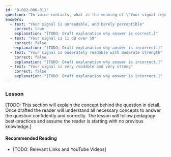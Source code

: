 ```yaml
---
id: "B-002-006-011"
question: "In voice contacts, what is the meaning of \"Your signal report is 1 1\"?"
answers:
  - text: "Your signal is unreadable, and barely perceptible"
    correct: true
    explanation: "[TODO: Draft explanation why answer is correct.]"
  - text: "Your signal is 11 dB over S9"
    correct: false
    explanation: "[TODO: Draft explanation why answer is incorrect.]"
  - text: "Your signal is moderately readable with moderate strength"
    correct: false
    explanation: "[TODO: Draft explanation why answer is incorrect.]"
  - text: "Your signal is very readable and very strong"
    correct: false
    explanation: "[TODO: Draft explanation why answer is incorrect.]"
---
```


### Lesson

[TODO: This section will explain the concept behind the question in detail. Once drafted the reader will understand all necessary concepts to answer the question confidently and correctly. The lesson will follow pedagogy best-practices and assume the reader is starting with no previous knowledge.]

#### Recommended Reading

- [TODO: Relevant Links and YouTube Videos]
